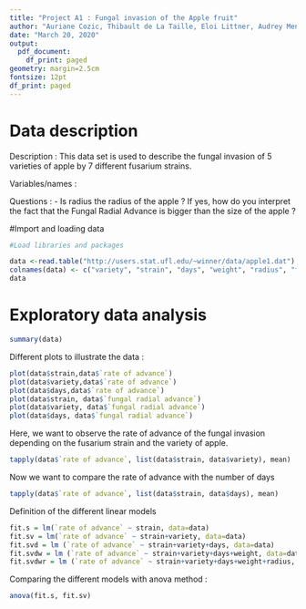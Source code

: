 ```yaml
---
title: "Project A1 : Fungal invasion of the Apple fruit"
author: "Auriane Cozic, Thibault de La Taille, Eloi Littner, Audrey Menaesse"
date: "March 20, 2020"
output: 
  pdf_document:
    df_print: paged
geometry: margin=2.5cm
fontsize: 12pt
df_print: paged
---
```



# Data description


Description : This data set is used to describe the fungal invasion of 5 varieties of apple by 7 different fusarium strains.  

Variables/names :

Questions : - Is radius the radius of the apple ? If yes, how do you interpret the fact that the Fungal Radial Advance is bigger than the size of the apple ?

#Import and loading data

```r
#Load libraries and packages
```


```r
data <-read.table("http://users.stat.ufl.edu/~winner/data/apple1.dat")
colnames(data) <- c("variety", "strain", "days", "weight", "radius", "fungal radial advance", "rate of advance")
data
```


# Exploratory data analysis 

```r
summary(data)
```
Different plots to illustrate the data :
```r
plot(data$strain,data$`rate of advance`)
plot(data$variety,data$`rate of advance`)
plot(data$days,data$`rate of advance`)
plot(data$strain, data$`fungal radial advance`)
plot(data$variety, data$`fungal radial advance`)
plot(data$days, data$`fungal radial advance`)
```

Here, we want to observe the rate of advance of the fungal invasion depending on the fusarium strain and the variety of apple. 
```r
tapply(data$`rate of advance`, list(data$strain, data$variety), mean)
```

Now we want to compare the rate of advance with the number of days
```r
tapply(data$`rate of advance`, list(data$strain, data$days), mean)
```

Definition of the different linear models
```r
fit.s = lm(`rate of advance` ~ strain, data=data)
fit.sv = lm(`rate of advance` ~ strain+variety, data=data)
fit.svd = lm (`rate of advance` ~ strain+variety+days, data=data)
fit.svdw = lm (`rate of advance` ~ strain+variety+days+weight, data=data)
fit.svdwr = lm (`rate of advance` ~ strain+variety+days+weight+radius, data=data)

```

Comparing the different models with anova method :
```r
anova(fit.s, fit.sv)
```
